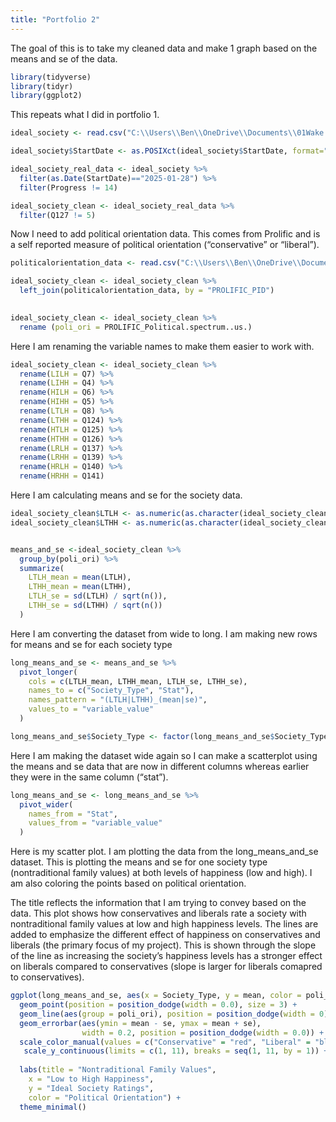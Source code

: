 ```yaml
---
title: "Portfolio 2"
---
```

The goal of this is to take my cleaned data and make 1 graph based on the means and se of the data. 


```r
library(tidyverse) 
library(tidyr)
library(ggplot2)

```

This repeats what I did in portfolio 1.

```r
ideal_society <- read.csv("C:\\Users\\Ben\\OneDrive\\Documents\\01Wake Forest\\2025SpringDataScience\\IdealSocietyData\\RRRPILOT_IdealSocietiesConservative Values_February 10, 2025_07.27.csv")

ideal_society$StartDate <- as.POSIXct(ideal_society$StartDate, format="%Y-%m-%d %H:%M:%S", tz="UTC")
```

```r

ideal_society_real_data <- ideal_society %>%
  filter(as.Date(StartDate)=="2025-01-28") %>%
  filter(Progress != 14)

ideal_society_clean <- ideal_society_real_data %>%
  filter(Q127 != 5)

```

Now I need to add political orientation data. This comes from Prolific and is a self reported measure of political orientation ("conservative" or "liberal").

```r
politicalorientation_data <- read.csv("C:\\Users\\Ben\\OneDrive\\Documents\\01Wake Forest\\2025SpringDataScience\\IdealSocietyData\\CopyMergefile.csv")

ideal_society_clean <- ideal_society_clean %>%
  left_join(politicalorientation_data, by = "PROLIFIC_PID")
  


```
  
 
```r
ideal_society_clean <- ideal_society_clean %>%
  rename (poli_ori = PROLIFIC_Political.spectrum..us.)

```

Here I am renaming the variable names to make them easier to work with.

```r

ideal_society_clean <- ideal_society_clean %>%
  rename(LILH = Q7) %>%
  rename(LIHH = Q4) %>%
  rename(HILH = Q6) %>%
  rename(HIHH = Q5) %>%
  rename(LTLH = Q8) %>%
  rename(LTHH = Q124) %>%
  rename(HTLH = Q125) %>%
  rename(HTHH = Q126) %>%
  rename(LRLH = Q137) %>%
  rename(LRHH = Q139) %>%
  rename(HRLH = Q140) %>%
  rename(HRHH = Q141)

```

Here I am calculating means and se for the society data.

```r

ideal_society_clean$LTLH <- as.numeric(as.character(ideal_society_clean$LTLH))
ideal_society_clean$LTHH <- as.numeric(as.character(ideal_society_clean$LTHH))


means_and_se <-ideal_society_clean %>%
  group_by(poli_ori) %>%
  summarize(
    LTLH_mean = mean(LTLH),
    LTHH_mean = mean(LTHH),
    LTLH_se = sd(LTLH) / sqrt(n()),
    LTHH_se = sd(LTHH) / sqrt(n())
  )

```

Here I am converting the dataset from wide to long. I am making new rows for means and se for each society type

```r

long_means_and_se <- means_and_se %>%
  pivot_longer(
    cols = c(LTLH_mean, LTHH_mean, LTLH_se, LTHH_se),
    names_to = c("Society_Type", "Stat"),
    names_pattern = "(LTLH|LTHH)_(mean|se)",
    values_to = "variable_value"
  )

long_means_and_se$Society_Type <- factor(long_means_and_se$Society_Type, levels = c("LTLH", "LTHH"))

```

Here I am making the dataset wide again so I can make a scatterplot using the means and se data that are now in different columns whereas earlier they were in the same column ("stat").

```r
long_means_and_se <- long_means_and_se %>%
  pivot_wider(
    names_from = "Stat",
    values_from = "variable_value"
  )
```



Here is my scatter plot. I am plotting the data from the long_means_and_se dataset. This is plotting the means and se for one society type (nontraditional family values) at both levels of happiness (low and high). I am also coloring the points based on political orientation.

The title reflects the information that I am trying to convey based on the data. 
This plot shows how conservatives and liberals rate a society with nontraditional family values at low and high happiness levels. The lines are added to emphasize the different effect of happiness on conservatives and liberals (the primary focus of my project). This is shown through the slope of the line as increasing the society's happiness levels has a stronger effect on liberals compared to conservatives (slope is larger for liberals comapred to conservatives).

```r
ggplot(long_means_and_se, aes(x = Society_Type, y = mean, color = poli_ori)) +
  geom_point(position = position_dodge(width = 0.0), size = 3) +
  geom_line(aes(group = poli_ori), position = position_dodge(width = 0), linewidth = 1)+
  geom_errorbar(aes(ymin = mean - se, ymax = mean + se), 
                width = 0.2, position = position_dodge(width = 0.0)) +
  scale_color_manual(values = c("Conservative" = "red", "Liberal" = "blue")) +
   scale_y_continuous(limits = c(1, 11), breaks = seq(1, 11, by = 1)) + 
  
  labs(title = "Nontraditional Family Values",
    x = "Low to High Happiness",
    y = "Ideal Society Ratings",
    color = "Political Orientation") +
  theme_minimal()

```

